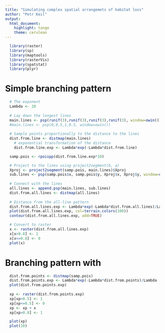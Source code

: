 ```yaml
---
title: "Simulating complex spatial arrangemets of habitat loss"
author: "Petr Keil"
output: 
  html_document: 
    highlight: tango
    theme: cerulean
---
```


```r
  library(raster)
  library(sp)
  library(maptools)
  library(rasterVis)
  library(spatstat)
  library(plyr)
```

# Simple branching pattern

```r
  # The exponent
  Lambda <- 20
  
  # Lay down the longest lines
  main.lines <- psp(runif(3),runif(3),runif(3),runif(3), window=owin())
  #main.lines <- psp(0,0.5,1,0.5, window=owin())
  
  # Sample points proportionally to the distance to the lines
  dist.from.line <- distmap(main.lines)
    # exponential transformation of the distance
    dist.from.line.exp <- Lambda*exp(-Lambda*dist.from.line)

  samp.pois <- rpoispp(dist.from.line.exp*10)

  # Project to the lines using project2segment(b, a)
  Xproj <- project2segment(samp.pois, main.lines)$Xproj
  sub.lines <- psp(samp.pois$x, samp.pois$y, Xproj$x, Xproj$y, window=owin())
  
  # Connect with the lines
  all.lines <- append.psp(main.lines, sub.lines)
  dist.from.all.lines <- distmap(all.lines)
  
  # Distance from the all-line pattern
  dist.from.all.lines.exp <- Lambda*exp(-Lambda*dist.from.all.lines)/Lambda
  plot(dist.from.all.lines.exp, col=terrain.colors(100))
  contour(dist.from.all.lines.exp, add=TRUE)

  # Convert to raster
  x <- raster(dist.from.all.lines.exp)
  x[x>0.8] <- 1 
  x[x<=0.8] <- 0
  plot(x)
```

# Branching pattern with 

```r
  dist.from.points <- distmap(samp.pois)
  dist.from.points.exp <- Lambda*exp(-Lambda*dist.from.points)/Lambda
  plot(dist.from.points.exp)
  
  xp <- raster(dist.from.points.exp)
  xp[xp>0.5] <- 1 
  xp[xp<=0.5] <- 0
  xp <- xp + x
  xp[xp>0.8] <- 1

  plot(xp)
  plot(10)
```



